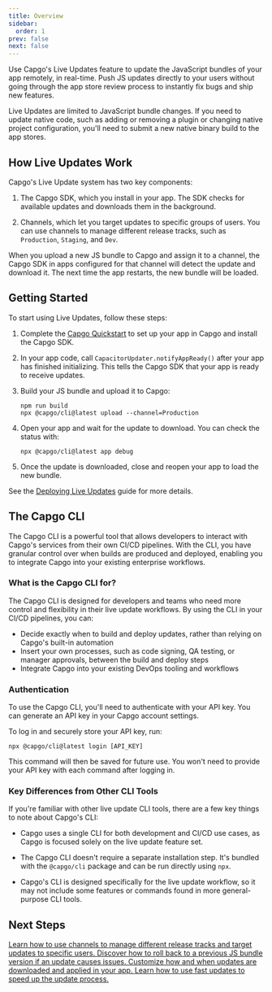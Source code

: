 ```yaml
---
title: Overview
sidebar:
  order: 1
prev: false
next: false
---
```



Use Capgo's Live Updates feature to update the JavaScript bundles of your app remotely, in real-time. Push JS updates directly to your users without going through the app store review process to instantly fix bugs and ship new features.

<Aside>

Live Updates are limited to JavaScript bundle changes. If you need to update native code, such as adding or removing a plugin or changing native project configuration, you'll need to submit a new native binary build to the app stores.

</Aside>

## How Live Updates Work

Capgo's Live Update system has two key components:

1. The Capgo SDK, which you install in your app. The SDK checks for available updates and downloads them in the background.

2. Channels, which let you target updates to specific groups of users. You can use channels to manage different release tracks, such as `Production`, `Staging`, and `Dev`.

When you upload a new JS bundle to Capgo and assign it to a channel, the Capgo SDK in apps configured for that channel will detect the update and download it. The next time the app restarts, the new bundle will be loaded.

## Getting Started

To start using Live Updates, follow these steps:

<Steps>

1. Complete the [Capgo Quickstart](/docs/getting-started/quickstart) to set up your app in Capgo and install the Capgo SDK.

2. In your app code, call `CapacitorUpdater.notifyAppReady()` after your app has finished initializing. This tells the Capgo SDK that your app is ready to receive updates.

3. Build your JS bundle and upload it to Capgo:
   ```shell
   npm run build
   npx @capgo/cli@latest upload --channel=Production 
   ```

4. Open your app and wait for the update to download. You can check the status with:
   ```shell
   npx @capgo/cli@latest app debug
   ```

5. Once the update is downloaded, close and reopen your app to load the new bundle.

</Steps>

See the [Deploying Live Updates](/docs/getting-started/deploy) guide for more details.

## The Capgo CLI

The Capgo CLI is a powerful tool that allows developers to interact with Capgo's services from their own CI/CD pipelines. With the CLI, you have granular control over when builds are produced and deployed, enabling you to integrate Capgo into your existing enterprise workflows.

### What is the Capgo CLI for?

The Capgo CLI is designed for developers and teams who need more control and flexibility in their live update workflows. By using the CLI in your CI/CD pipelines, you can:

- Decide exactly when to build and deploy updates, rather than relying on Capgo's built-in automation
- Insert your own processes, such as code signing, QA testing, or manager approvals, between the build and deploy steps
- Integrate Capgo into your existing DevOps tooling and workflows

### Authentication

To use the Capgo CLI, you'll need to authenticate with your API key. You can generate an API key in your Capgo account settings.

To log in and securely store your API key, run:

```shell
npx @capgo/cli@latest login [API_KEY]
```

This command will then be saved for future use. You won't need to provide your API key with each command after logging in.

### Key Differences from Other CLI Tools

If you're familiar with other live update CLI tools, there are a few key things to note about Capgo's CLI:

- Capgo uses a single CLI for both development and CI/CD use cases, as Capgo is focused solely on the live update feature set.

- The Capgo CLI doesn't require a separate installation step. It's bundled with the `@capgo/cli` package and can be run directly using `npx`.

- Capgo's CLI is designed specifically for the live update workflow, so it may not include some features or commands found in more general-purpose CLI tools.

## Next Steps

<CardGrid stagger>
  <a href="/docs/live-updates/channels/">
    <Card title="Channels" icon="bars">
      Learn how to use channels to manage different release tracks and target updates to specific users.
    </Card>
  </a>

  <a href="/docs/live-updates/rollbacks/">
    <Card title="Rollbacks" icon="left-arrow">
      Discover how to roll back to a previous JS bundle version if an update causes issues.
    </Card>
  </a>

  <a href="/docs/live-updates/update-behavior/">
    <Card title="Update Behavior" icon="setting">
      Customize how and when updates are downloaded and applied in your app.  
    </Card>
  </a>
  <a href="/docs/live-updates/fast-updates/">
    <Card title="Fast Updates" icon="starlight">
      Learn how to use fast updates to speed up the update process.
    </Card>
  </a>
</CardGrid>
